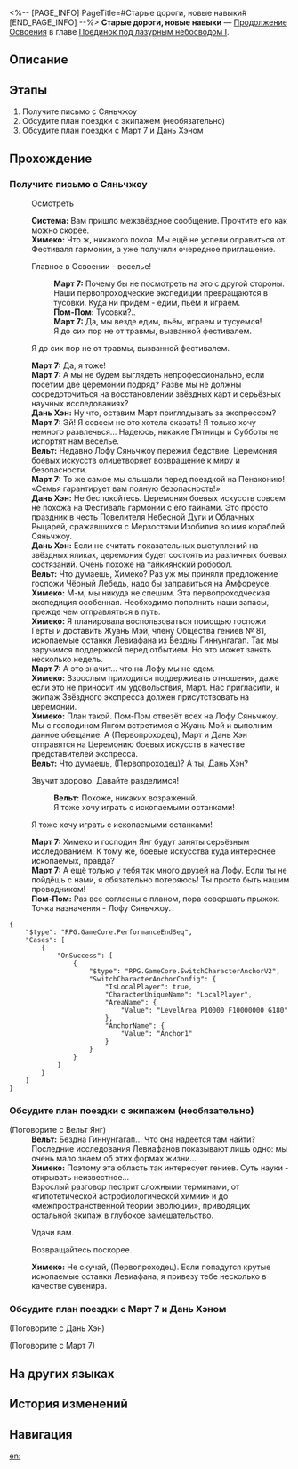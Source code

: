 <%-- [PAGE_INFO]
PageTitle=#Старые дороги, новые навыки#
[END_PAGE_INFO] --%>
{{Дополнить|Диалоги.}}
{{Миссия Инфобокс
|id              = 2022001
|Название        = 
|Изображение     = Миссия Старые дороги, новые навыки.png
|Тип             = Продолжение Освоения
|Событие         = 
|Глава           = Поединок под лазурным небосводом I
|Условия         = Завершена [[Миссия Освоения]] «[[Конец погребения, начало пути]]»
|Персонажи       = Вельт; Дань Хэн; Март 7; Первопроходец; Пом-Пом; Система; Химеко
|СтартЛокация    = [[Звёздный экспресс]] — [[Общий вагон]]
|Мир             = Звёздный экспресс
|Предыдущая      = 
|Следующая       = Приезд вельможей, намеренья ложные
|Награды         = Опыт Освоения*400; Звёздный нефрит*50; Путеводитель путешественника*4; Очищенный эфир*5; Кредиты*30 000
}}
'''Старые дороги, новые навыки''' — [[Продолжение Освоения]] в главе [[Поединок под лазурным небосводом I]].

==Описание==
{{Описание|Не успел экспресс отправиться к следующему пункту назначения, как с Лофу Сяньчжоу пришло сообщение: Цзин Юань приглашает экипаж Звёздного экспресса на Церемонию боевых искусств.}}

==Этапы==
# Получите письмо с Сяньчжоу
# Обсудите план поездки с экипажем (необязательно)
# Обсудите план поездки с Март 7 и Дань Хэном

==Прохождение==
{{Дополнить}}

===Получите письмо с Сяньчжоу===
{{Описание миссии|тип=Продолжение Освоения|локация=Общий вагон|Не успел экспресс отправиться к следующему пункту назначения, как с Лофу Сяньчжоу пришло сообщение: Цзин Юань приглашает экипаж Звёздного экспресса на Церемонию боевых искусств.}}
{{Диалог Начало}}

:{{Диалог|undefined}} Осмотреть
:{{tx}}
:'''Система:''' Вам пришло межзвёздное сообщение. Прочтите его как можно скорее.
:{{tx}}
:'''Химеко:''' Что ж, никакого покоя. Мы ещё не успели оправиться от Фестиваля гармонии, а уже получили очередное приглашение.
:{{Диалог|Стрелка}} Главное в Освоении - веселье!
::'''Март 7:''' Почему бы не посмотреть на это с другой стороны. Наши первопроходческие экспедиции превращаются в тусовки. Куда ни придём - едим, пьём и играем.
::'''Пом-Пом:''' Тусовки?..
::'''Март 7:''' Да, мы везде едим, пьём, играем и тусуемся!
::Я до сих пор не {{MC|ж=оправилась|м=оправился}} от травмы, вызванной фестивалем.
:{{Диалог|Стрелка}} Я до сих пор не {{MC|ж=оправилась|м=оправился}} от травмы, вызванной фестивалем.
:'''Март 7:''' Да, я тоже!
:'''Март 7:''' А мы не будем выглядеть непрофессионально, если посетим две церемонии подряд? Разве мы не должны сосредоточиться на восстановлении звёздных карт и серьёзных научных исследованиях?
:'''Дань Хэн:''' Ну что, оставим Март приглядывать за экспрессом?
:'''Март 7:''' Эй! Я совсем не это хотела сказать! Я только хочу немного развлечься... Надеюсь, никакие Пятницы и Субботы не испортят нам веселье.
:'''Вельт:''' Недавно Лофу Сяньчжоу пережил бедствие. Церемония боевых искусств олицетворяет возвращение к миру и безопасности.
:'''Март 7:''' То же самое мы слышали перед поездкой на Пенаконию! «Семья гарантирует вам полную безопасность!»
:'''Дань Хэн:''' Не беспокойтесь. Церемония боевых искусств совсем не похожа на Фестиваль гармонии с его тайнами. Это просто праздник в честь Повелителя Небесной Дуги и Облачных Рыцарей, сражавшихся с Мерзостями Изобилия во имя кораблей Сяньчжоу.
:'''Дань Хэн:''' Если не считать показательных выступлений на звёздных яликах, церемония будет состоять из различных боевых состязаний. Очень похоже на тайкиянский робобол.
:'''Вельт:''' Что думаешь, Химеко? Раз уж мы приняли предложение госпожи Чёрный Лебедь, надо бы заправиться на Амфореусе.
:'''Химеко:''' М-м, мы никуда не спешим. Эта первопроходческая экспедиция особенная. Необходимо пополнить наши запасы, прежде чем отправляться в путь.
:'''Химеко:''' Я планировала воспользоваться помощью госпожи Герты и доставить Жуань Мэй, члену Общества гениев №&nbsp;81, ископаемые останки Левиафана из Бездны Гиннунгагап. Так мы заручимся поддержкой перед отбытием. Но это может занять несколько недель.
:'''Март 7:''' А это значит... что на Лофу мы не едем.
:'''Химеко:''' Взрослым приходится поддерживать отношения, даже если это не приносит им удовольствия, Март. Нас пригласили, и экипаж Звёздного экспресса должен присутствовать на церемонии.
:'''Химеко:''' План такой. Пом-Пом отвезёт всех на Лофу Сяньчжоу. Мы с господином Янгом встретимся с Жуань Мэй и выполним данное обещание. А (Первопроходец), Март и Дань Хэн отправятся на Церемонию боевых искусств в качестве представителей экспресса.
:'''Вельт:''' Что думаешь, (Первопроходец)? А ты, Дань Хэн?
:{{Диалог|Стрелка}} Звучит здорово. Давайте разделимся!
::'''Вельт:''' Похоже, никаких возражений.
::Я тоже хочу играть с ископаемыми останками!
:{{Диалог|Стрелка}} Я тоже хочу играть с ископаемыми останками!
:'''Март 7:''' Химеко и господин Янг будут заняты серьёзным исследованием. К тому же, боевые искусства куда интереснее ископаемых, правда?
:'''Март 7:''' А ещё только у тебя так много друзей на Лофу. Если ты не пойдёшь с нами, я обязательно потеряюсь! Ты просто {{MC|ж=обязана|м=обязан}} быть нашим проводником!
:'''Пом-Пом:''' Раз все согласны с планом, пора совершать прыжок. Точка назначения - Лофу Сяньчжоу.
:{{tx}}
<pre>{
	"$type": "RPG.GameCore.PerformanceEndSeq",
	"Cases": [
		{
			"OnSuccess": [
				{
					"$type": "RPG.GameCore.SwitchCharacterAnchorV2",
					"SwitchCharacterAnchorConfig": {
						"IsLocalPlayer": true,
						"CharacterUniqueName": "LocalPlayer",
						"AreaName": {
							"Value": "LevelArea_P10000_F10000000_G180"
						},
						"AnchorName": {
							"Value": "Anchor1"
						}
					}
				}
			]
		}
	]
}</pre>
{{Диалог Конец}}

===Обсудите план поездки с экипажем (необязательно)===
{{Диалог Начало}}

;(Поговорите с Вельт Янг)
:'''Вельт:''' Бездна Гиннунгагап... Что она надеется там найти? Последние исследования Левиафанов показывают лишь одно: мы очень мало знаем об этих формах жизни...
:'''Химеко:''' Поэтому эта область так интересует гениев. Суть науки - открывать неизвестное...
:Взрослый разговор пестрит сложными терминами, от «гипотетической астробиологической химии» и до «межпространственной теории эволюции», приводящих остальной экипаж в глубокое замешательство.
:{{Диалог|Стрелка}} Удачи вам.
:{{Диалог|Стрелка}} Возвращайтесь поскорее.
:'''Химеко:''' Не скучай, (Первопроходец). Если попадутся крутые ископаемые останки Левиафана, я привезу тебе несколько в качестве сувенира.
:{{tx}}
{{Диалог Конец}}

===Обсудите план поездки с Март 7 и Дань Хэном===
{{Диалог Начало}}

;(Поговорите с Дань Хэн)
:{{tx}}

;(Поговорите с Март 7)
:{{tx}}
{{Диалог Конец}}

==На других языках==
{{На других языках
|en   = Homecoming Wardance
|zhs  = 故客重游，演武天舟
|zht  = 故客重遊，演武天舟
|ja   = 再訪、天舟演武
|ko   = 다시 찾아온 옛 손님, 천주 위 연무
|es   = Viejos invitados y naves marciales
|fr   = Retour de la Danse martiale
|ru   = Старые дороги, новые навыки
|th   = เยือนการดวลยุทธ์เรือสวรรค์
|vi   = Khách Cũ Ghé Thăm, Thiên Châu Diễn Võ
|de   = Alte Gäste zur Flotte der Kampfkunst
|id   = Tamu Lama Menghadiri Duel Bela Diri Luofu
|pt   = Dança da Guerra de Retorno
}}

==История изменений==
{{История изменений|3.5}}

==Навигация==
{{Продолжение Освоения Навбокс|Глава }}

[[en:]]
